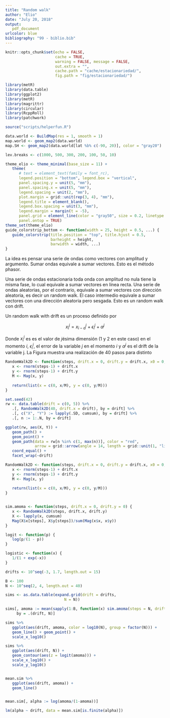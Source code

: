 ```yaml
---
title: "Random walk"
author: "Elio"
date: "July 20, 2018"
output: 
   pdf_document
urlcolor: blue
bibliography: "99 - biblio.bib"
---
```


```r
knitr::opts_chunk$set(echo = FALSE,
                      cache = TRUE,
                      warning = FALSE, message = FALSE,
                      out.extra = "", 
                      cache.path = "cache/estacionariedad/",
                      fig.path = "fig/estacionariedad/")

library(metR)
library(data.table)
library(ggplot2)
library(metR)
library(magrittr)
library(circular)
library(RcppRoll)
library(patchwork)

source("scripts/helperfun.R")

data.world <- BuildMap(res = 1, smooth = 1)
map.world <- geom_map2(data.world)
map.SH <- geom_map2(data.world[lat %b% c(-90, 20)], color = "gray20")

lev.breaks <- c(1000, 500, 300, 200, 100, 50, 10)

theme_elio <- theme_minimal(base_size = 11) +
   theme(
      # text = element_text(family = font_rc),
      legend.position = "bottom", legend.box = "vertical",
      panel.spacing.y = unit(5, "mm"),
      panel.spacing.x = unit(5, "mm"),
      legend.spacing = unit(2, "mm"),
      plot.margin = grid::unit(rep(3, 4), "mm"),
      legend.title = element_blank(),
      legend.box.spacing = unit(3, "mm"),
      legend.margin = margin(t = -5),
      panel.grid = element_line(color = "gray50", size = 0.2, linetype = 3),
      panel.ontop = TRUE)
theme_set(theme_elio)
guide_colorstrip_bottom <- function(width = 25, height = 0.5, ...) {
   guide_colorstrip(title.position = "top", title.hjust = 0.5,
                    barheight = height,
                    barwidth = width, ...)
}

```

La idea es pensar una serie de ondas como vectores con amplitud y argumento. Sumar ondas equivale a sumar vectores. Esto es el método phasor. 

Una serie de ondas estacionaria toda onda con amplitud no nula tiene la misma fase, lo cual equivale a sumar vectores en línea recta. Una serie de ondas aleatorias, por el contrario, equivale a sumar vectores con dirección aleatoria, es decir un random walk. El caso intermedio equivale a sumar vectores con una dirección aleatoria pero sesgada. Esto es un random walk con drift.

Un random walk with drift es un proceso definido por 

$$
x_i^j = x_{i-a}^j + \epsilon_i^j + \alpha^j 
$$

Donde $x_i^j$ es es el valor de *j*ésima dimensión (1 y 2 en este caso) en el momento $i$, $\epsilon^j_i$, el error de la variable $j$ en el momento $i$ y $\alpha^j$ es el drift de la variable j. La Figura \ref{fig:random} muestra una realización de 40 pasos para distinto


```r
RandomWalk2D <- function(steps, drift.x = 0, drift.y = drift.x, x0 = 0, y0 = 0) {
   x <- rnorm(steps-1) + drift.x
   y <- rnorm(steps-1) + drift.y
   M <- Mag(x, y)
   
   return(list(x = c(0, x/M), y = c(0, y/M)))
}


```

```r
set.seed(42)
rw <- data.table(drift = c(0, 5)) %>% 
   .[, RandomWalk2D(40, drift.x = drift), by = drift] %>% 
   .[, c("X", "Y") := lapply(.SD, cumsum), by = drift] %>% 
   .[, n := 1:.N, by = drift]

ggplot(rw, aes(X, Y)) +
   geom_path() +
   geom_point() +
   geom_path(data = rw[n %in% c(1, max(n))], color = "red", 
             arrow = grid::arrow(angle = 14, length = grid::unit(1, "line"))) +
   coord_equal() +
   facet_wrap(~drift)
```





```r
RandomWalk2D <- function(steps, drift.x = 0, drift.y = drift.x, x0 = 0, y0 = 0) {
   x <- rnorm(steps-1) + drift.x
   y <- rnorm(steps-1) + drift.y
   M <- Mag(x, y)
   
   return(list(x = c(0, x/M), y = c(0, y/M)))
}


sim.amoma <- function(steps, drift.x = 0, drift.y = 0) {
   x <- RandomWalk2D(steps, drift.x, drift.y)
   X <- lapply(x, cumsum)
   Mag(X$x[steps], X$y[steps])/sum(Mag(x$x, x$y))
}

logit <- function(p) {
   log(p/(1 - p))
}

logistic <- function(x) {
   1/(1 + exp(-x))
}

drifts <- 10^seq(-3, 1.7, length.out = 15)

B <- 100
N <- 10^seq(2, 4, length.out = 40)

sims <- as.data.table(expand.grid(drift = drifts, 
                          N = N))

sims[, amoma := mean(sapply(1:B, function(x) sim.amoma(steps = N, drift.y = drift, drift.x = 0))),
     by = .(drift, N)]

sims %>% 
   ggplot(aes(drift, amoma, color = log10(N), group = factor(N))) + 
   geom_line() + geom_point() +
   scale_x_log10()

sims %>% 
   ggplot(aes(drift, N)) +
   geom_contour(aes(z = logit(amoma))) +
   scale_x_log10() +
   scale_y_log10()


mean.sim %>% 
   ggplot(aes(drift, amoma)) + 
   geom_line() 


mean.sim[, alpha := log(amoma/(1-amoma))]

lm(alpha ~ drift, data = mean.sim[is.finite(alpha)])

```

